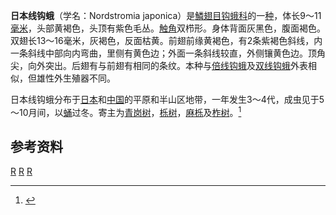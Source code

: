 {{Speciesbox
| taxon = Nordstromia japonica
| binomial_authority = Moore，1877
| image = Nordstromia japonica1.jpg
| image_caption = 日本线钩蛾
| synonyms = 
*''Drepana japonica'' <small>Moore，1877</small>
*''Albara sachalinensis'' <small>Matsumura，1921</small>
}}
'''日本线钩蛾'''（学名：Nordstromia japonica）是[[鱗翅目|鱗翅目]][[钩蛾科|钩蛾科]]的一[[种_(生物)|种]]，体长9～11[[毫米|毫米]]，头部黄褐色，头顶有紫色毛丛。[[触角|触角]]双栉形。身体背面灰黑色，腹面褐色。双翅长13～16毫米，灰褐色，反面枯黄。前翅前缘黄褐色，有2条紫褐色斜线，内一条斜线中部向内弯曲，里侧有黄色边；外面一条斜线较直，外侧镶黄色边。顶角尖，向外突出。后翅有与前翅有相同的条纹。本种与[[倍线钩蛾|倍线钩蛾]]及[[双线钩蛾|双线钩蛾]]外表相似，但雄性外生殖器不同。

日本线钩蛾分布于[[日本|日本]]和[[中国|中国]]的平原和半山区地带，一年发生3～4代，成虫见于5～10月间，以[[蛹|蛹]]过冬。寄主为[[青岗树|青岗树]]，[[栎树|栎树]]，[[麻栎|麻栎]]及[[柞树|柞树]]。<ref>{{cite book zh |author=朱弘复 王林瑶 |title=《中国动物志·昆虫纲（第三卷）·鳞翅目·圆钩蛾科 钩蛾科》|format=M |edition=1 |location=北京 |publisher=科学出版社 |date=1991 |pages=120～121 |id= ISBN 7-03-001906-7}}</ref>

==参考资料==
{{reflist}}
{{Taxonbar}}
[[Category:钩蛾科|R]]
[[Category:线钩蛾属|R]]
[[Category:_1877年描述的昆虫|R]]